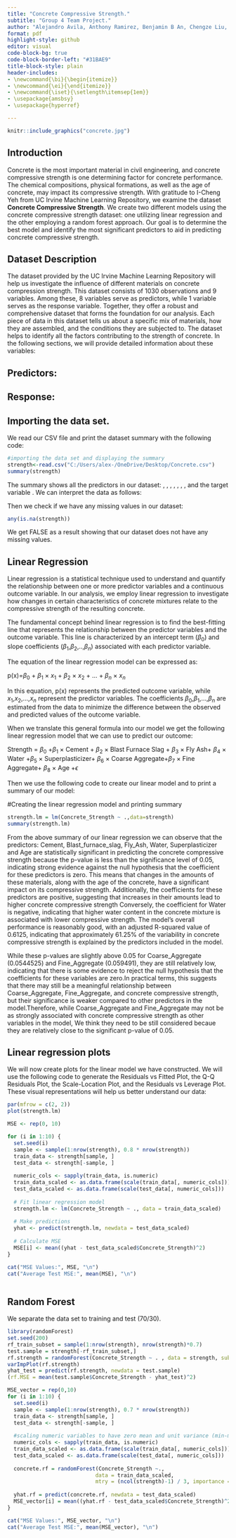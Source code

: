 ---
title: "Concrete Compressive Strength."
subtitle: "Group 4 Team Project."
author: "Alejandro Avila, Anthony Ramirez, Benjamin B An, Chengze Liu, Vishu Kodikanti."
format: pdf
highlight-style: github
editor: visual
code-block-bg: true
code-block-border-left: "#31BAE9"
title-block-style: plain
header-includes: 
- \newcommand{\bi}{\begin{itemize}}
- \newcommand{\ei}{\end{itemize}}
- \newcommand{\iset}{\setlength\itemsep{1em}}
- \usepackage{amsbsy}
- \usepackage{hyperref}

---



```{r echo=FALSE, out.width = '100%'}
knitr::include_graphics("concrete.jpg")
```

\newpage

\raggedright

## Introduction

Concrete is the most important material in civil engineering, and concrete compressive strength is one determining factor for concrete performance. The chemical compositions, physical formations, as well as the age of concrete, may impact its compressive strength. With gratitude to I-Cheng Yeh from UC Irvine Machine Learning Repository, we examine the dataset **Concrete Compressive Strength**. We create two different models using the concrete compressive strength dataset: one utilizing linear regression and the other employing a random forest approach. Our goal is to determine the best model and identify the most significant predictors to aid in predicting concrete compressive strength.

## Dataset Description

The dataset provided by the UC Irvine Machine Learning Repository will help us investigate the influence of different materials on concrete compression strength. This dataset consists of 1030 observations and 9 variables. Among these, 8 variables serve as predictors, while 1 variable serves as the response variable. Together, they offer a robust and comprehensive dataset that forms the foundation for our analysis. Each piece of data in this dataset tells us about a specific mix of materials, how they are assembled, and the conditions they are subjected to. The dataset helps to identify all the factors contributing to the strength of concrete. In the following sections, we will provide detailed information about these variables:

## Predictors:
\begin{itemize}
    \item \textbf{\textit{Cement}}: is a continuous numerical value measured in kilograms per cubic meter (kg/m\textsuperscript{3}) and is the binder that sets,hardens and adheres to other materials to bind them together.
    \item \textbf{\textit{Blast\_Furnace\_Slag}}: is an integer numerical value measured in kilograms per cubic meter (kg/m\textsuperscript{3}) and is a byproduct of iron when added to concrete improves its properties suck as workability, strength and durability.
    \item \textbf{\textit{Fly\_Ash}}: is a continuous numerical value measured in kilograms per cubic meter (kg/m\textsuperscript{3}) and is a byproduct of coal power plants that can be used to improve durability and workability of concrete mixes.
    \item \textbf{\textit{Water}}: is a numerical continuous value measured in kilograms per cubic meter (kg/m\textsuperscript{3}) and water is added to concrete that helps to create a paste that glues all aggregates together.
    \item \textbf{\textit{Superplasticizer}}: is a numerical continuous value measured in kilograms per cubic meter and is an admixture that transforms stiff, low-slump concrete into flowing, pourable and easily placed concrete.
    \item \textbf{\textit{Coarse\_Aggregate}}: is a numerical continuous value measured in kilograms per cubic meter (kg/m\textsuperscript{3}) and is typically made up of crushed stone, gravel, or recycled concrete. It is used to provide bulk to the concrete mixture, which helps to reduce shrinkage and cracking.
    \item \textbf{\textit{Fine\_Aggregate}}: is a numerical continuous value measured in kilograms per cubic meter (kg/m\textsuperscript{3}) and is a term used to describe small, inert materials, whether granular or crushed stone. These fine aggregates are essential components in concrete mixtures and play a crucial role in determining the properties of the resulting concrete.
    \item \textbf{\textit{Age}}: is an integer numerical value measured in days and this variable refers to the number of days since the concrete sample was created or cast.
\end{itemize}


## Response:

\begin{itemize}
\item \textbf{\textit{Concrete\_Strength}}: The target variable in our data set is a continuous numerical value expressed in megapascals (MPa). It represents the compressive strength of materials, in this case concrete, and is widely utilized in material science and engineering for assessing the strength characteristics of substances.
\end{itemize}

## Importing the data set.

We read our CSV file and print the dataset summary with the following code: 

```{r}
#importing the data set and displaying the summary
strength<-read.csv("C:/Users/alex-/OneDrive/Desktop/Concrete.csv")
summary(strength)

```
The summary shows all the predictors in our dataset: \textcolor{black}{\textit{Cement}}, \textcolor{black}{\textit{Blast\_furnace\_slag}}, \textcolor{black}{\textit{Fly\_Ash}}, \textcolor{black}{\textit{Water}}, \textcolor{black}{\textit{Superplasticizer}}, \textcolor{black}{\textit{Coarse\_Aggregate}}, \textcolor{black}{\textit{Fine\_Aggregate}}, \textcolor{black}{\textit{Age}} and the target variable \textcolor{black}{\textit{Concrete\_Strength}}. We can interpret the data as follows: 

\begin{itemize}
    \item \textbf{\textit{Cement}}: The minimum amount of cement used is 102.0 (kg/m\textsuperscript{3}), and the maximum is 540.0 (kg/m\textsuperscript{3}). The mean of cement used is approximately 281.2 (kg/m\textsuperscript{3}).
    \item \textbf{\textit{Blast\_Furnace\_Slag}}: The minimum amount of Blast Furnace Slag used is 0.0 (kg/m\textsuperscript{3}), and the maximum is 359.4 (kg/m\textsuperscript{3}). The mean of Blast Furnace Slag used is approximately 73.9 (kg/m\textsuperscript{3}).
    \item \textbf{\textit{Fly\_Ash}}: The minimum amount of Fly Ash used is 0.0 (kg/m\textsuperscript{3}), and the maximum is 200.1 (kg/m\textsuperscript{3}). The mean of Fly Ash used is approximately 54.19 (kg/m\textsuperscript{3}).
    \item \textbf{\textit{Water}}: The minimum amount of water used is 121.8 (kg/m\textsuperscript{3}), and the maximum is 247.0 (kg/m\textsuperscript{3}). The mean of water used is approximately 181.6 (kg/m\textsuperscript{3}).
    \item \textbf{\textit{Superplasticizer}}: The minimum amount of Superplasticizer used is 0.0 (kg/m\textsuperscript{3}), and the maximum is 32.2 (kg/m\textsuperscript{3}). The mean of Superplasticizer used is approximately 6.205 (kg/m\textsuperscript{3}).
    \item \textbf{\textit{Coarse\_Aggregate}}: The minimum amount of Coarse Aggregate used is 801.0 (kg/m\textsuperscript{3}), and the maximum is 1145.0 (kg/m\textsuperscript{3}). The mean of Coarse Aggregate used is approximately 972.9 (kg/m\textsuperscript{3}).
    \item \textbf{\textit{Fine\_Aggregate}}: The minimum amount of Fine Aggregate used is 594.0 (kg/m\textsuperscript{3}), and the maximum is 992.6 (kg/m\textsuperscript{3}). The mean of Fine Aggregate used is approximately 773.6 (kg/m\textsuperscript{3}).
    \item \textbf{\textit{Age}}: The minimum amount of days in Age is one day, and the maximum is 365 days. The mean of Age is approximately 45.66 days.
    \item \textbf{\textit{Concrete\_Strength}}: The minimum amount of the concrete compressive strength is 2.33 MPa, and the maximum is 82.60 MPa. The mean of the concrete compressive strength is 35.82.
\end{itemize}



Then we check if we have any missing values in our dataset: 

```{r}
any(is.na(strength))
```
We get FALSE as a result showing that our dataset does not have any missing values.

## Linear Regression

Linear regression is a statistical technique used to understand and quantify the relationship between one or more predictor variables and a continuous outcome variable. In our analysis, we employ linear regression to investigate how changes in certain characteristics of concrete mixtures relate to the compressive strength of the resulting concrete.

The fundamental concept behind linear regression is to find the best-fitting line that represents the relationship between the predictor variables and the outcome variable. This line is characterized by an intercept term ($\beta_0$) and slope coefficients ($\beta_1$,$\beta_2$,..,$\beta_n$) associated with each predictor variable.

The equation of the linear regression model can be expressed as:

p(x)=$\beta_0$ + $\beta_1$ $\times$ $x_1$ + $\beta_2$ $\times$ $x_2$ + ... + $\beta_n$ $\times$ $x_n$

In this equation, p(x)  represents the predicted outcome variable, while $x_1$,$x_2$,...,$x_n$  represent the predictor variables. The coefficients $\beta_0$,$\beta_1$,...,$\beta_n$ are estimated from the data to minimize the difference between the observed and predicted values of the outcome variable.

When we translate this general formula into our model we get the following linear regression model that we can use to predict our outcome: 

Strength = $\beta_0$ +$\beta_1$ $\times$ Cement + $\beta_2$ $\times$ Blast Furnace Slag + $\beta_3$ $\times$ Fly Ash+ $\beta_4$ $\times$ Water
+$\beta_5$ $\times$ Superplasticizer+ $\beta_6$ $\times$ Coarse Aggregate+$\beta_7$ $\times$ Fine Aggregate+ $\beta_8$ $\times$ Age +$\epsilon$

Then we use the following code to create our linear model and to print a summary of our model:

#Creating the linear regression model and printing summary 
```{r}
strength.lm = lm(Concrete_Strength ~ .,data=strength)
summary(strength.lm)

```
From the above summary of our linear regression we can observe that the predictors: Cement, Blast_furnace_slag, Fly_Ash, Water, Superplasticizer and Age are statistically significant in predicting the concrete compressive strength because the p-value is less than the significance level of 0.05, indicating strong evidence against the null hypothesis that the coefficient for these predictors is zero. This means that changes in the amounts of these materials, along with the age of the concrete, have a significant impact on its compressive strength. Additionally, the coefficients for these predictors are positive, suggesting that increases in their amounts lead to higher concrete compressive strength Conversely, the coefficient for Water is negative, indicating that higher water content in the concrete mixture is associated with lower compressive strength. The model's overall performance is reasonably good, with an adjusted R-squared value of 0.6125, indicating that approximately 61.25% of the variability in concrete compressive strength is explained by the predictors included in the model.

While these p-values are slightly above 0.05 for Coarse_Aggregate (0.0544525) and Fine_Aggregate (0.059491), they are still relatively low, indicating that there is some evidence to reject the null hypothesis that the coefficients for these variables are zero.In practical terms, this suggests that there may still be a meaningful relationship between Coarse_Aggregate, Fine_Aggregate, and concrete compressive strength, but their significance is weaker compared to other predictors in the model.Therefore, while Coarse_Aggregate and Fine_Aggregate may not be as strongly associated with concrete compressive strength as other variables in the model, We think they need to be still considered becaue they are relatively close to the significant p-value of 0.05.

## Linear regression plots

We will now create plots for the linear model we have constructed. We will use the following code to generate the Residuals vs Fitted Plot, the Q-Q Residuals Plot, the Scale-Location Plot, and the Residuals vs Leverage Plot. These visual representations will help us better understand our data:

```{r}
par(mfrow = c(2, 2))
plot(strength.lm)
```
```{r}
MSE <- rep(0, 10)

for (i in 1:10) {
  set.seed(i)
  sample <- sample(1:nrow(strength), 0.8 * nrow(strength))
  train_data <- strength[sample, ]  
  test_data <- strength[-sample, ]  
  
  numeric_cols <- sapply(train_data, is.numeric)
  train_data_scaled <- as.data.frame(scale(train_data[, numeric_cols]))
  test_data_scaled <- as.data.frame(scale(test_data[, numeric_cols]))
  
  # Fit linear regression model
  strength.lm <- lm(Concrete_Strength ~ ., data = train_data_scaled)
  
  # Make predictions
  yhat <- predict(strength.lm, newdata = test_data_scaled)
  
  # Calculate MSE
  MSE[i] <- mean((yhat - test_data_scaled$Concrete_Strength)^2)
}

cat("MSE Values:", MSE, "\n")
cat("Average Test MSE:", mean(MSE), "\n")



```

## Random Forest

We separate the data set to training and test (70/30).

```{r}
library(randomForest)
set.seed(200)
rf_train_subset = sample(1:nrow(strength), nrow(strength)*0.7)
test.sample = strength[-rf_train_subset,]
rf.strength = randomForest(Concrete_Strength ~ . , data = strength, subset = rf_train_subset, mtry = ncol((strength)-1)/3, importance = TRUE)
varImpPlot(rf.strength)
yhat_test = predict(rf.strength, newdata = test.sample)
(rf.MSE = mean(test.sample$Concrete_Strength - yhat_test)^2)

MSE_vector = rep(0,10)
for (i in 1:10) {
  set.seed(i) 
  sample <- sample(1:nrow(strength), 0.7 * nrow(strength))
  train_data <- strength[sample, ]
  test_data <- strength[-sample, ]
  
  #scaling numeric variables to have zero mean and unit variance (min-max scaling)
  numeric_cols <- sapply(train_data, is.numeric)
  train_data_scaled <- as.data.frame(scale(train_data[, numeric_cols]))
  test_data_scaled <- as.data.frame(scale(test_data[, numeric_cols]))
  
  concrete.rf = randomForest(Concrete_Strength ~., 
                            data = train_data_scaled,
                            mtry = (ncol(strength)-1) / 3, importance = TRUE)
  
  yhat.rf = predict(concrete.rf, newdata = test_data_scaled)
  MSE_vector[i] = mean((yhat.rf - test_data_scaled$Concrete_Strength)^2)
}

cat("MSE Values:", MSE_vector, "\n")
cat("Average Test MSE:", mean(MSE_vector), "\n")

```
